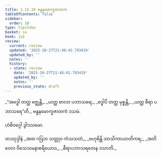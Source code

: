 ```yaml
---
title: 1.12.10 ဗန္ဓနမောက္ခဇာတက
tableOfContents: false
sidebar:
  order: 10
type: tipitaka
basket: su
book: ja1
review:
  current: review
  updated: '2025-10-27T21:48:42.793419'
  updated_by: ''
  notes: ''
  history:
  - state: review
    date: '2025-10-27T21:48:42.793419'
    updated_by: ''
    notes: ''
    previous_state: draft
---
```



<ReviewStatus review={frontmatter.review} showDetails={true} />

<HypothesisAnnotation frontmatter={frontmatter} />

<DynamicBreadcrumb />

<Division number="120" book="ja1" e="ch" v="22" p="28">

<Paragraph number="265" type="verses" book="ja1">
_“အဗဒ္ဓါ တတ္ထ ဗဇ္ဈန္တိ,_  
_ယတ္ထ ဗာလာ ပဘာသရေ;_  
_ဗဒ္ဓါပိ တတ္ထ မုစ္စန္တိ,_  
_ယတ္ထ ဓီရာ ပဘာသရေ”တိ._  


</Paragraph>
</Division>

<Paragraph number="266" type="center" book="ja1">
ဗန္ဓနမောက္ခဇာတကံ ဒသမံ.

  
ဟံစိဝဂ္ဂေါ ဒွါဒသမော.



</Paragraph>

<Paragraph number="267" type="center" book="ja1">
တဿုဒ္ဒါနံ


</Paragraph>

<Paragraph number="268" type="verses" book="ja1">
_အထ ဂဒြဘ သတ္တုဝ ကံသသတံ,_  
_ဗဟုစိန္တိ သာသိကာယာတိကရ;_  
_အတိဝေလ ဝိသေသမနာစရိယောဝ,_  
_ဓီရာပဘာသရတေန ဒသာတိ._
</Paragraph>